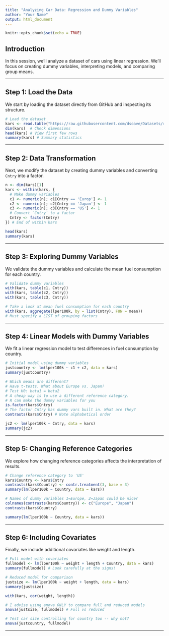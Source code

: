 ```yaml
---
title: "Analyzing Car Data: Regression and Dummy Variables"
author: "Your Name"
output: html_document
---
```


```r
knitr::opts_chunk$set(echo = TRUE)
```

## Introduction

In this session, we’ll analyze a dataset of cars using linear regression. We’ll focus on creating dummy variables, interpreting models, and comparing group means.

---

## Step 1: Load the Data

We start by loading the dataset directly from GitHub and inspecting its structure.

```r
# Load the dataset
kars <- read.table("https://raw.githubusercontent.com/dsoave/Datasets/refs/heads/main/mcars4.data")
dim(kars)  # Check dimensions
head(kars) # View first few rows
summary(kars) # Summary statistics
```

---

## Step 2: Data Transformation

Next, we modify the dataset by creating dummy variables and converting `Cntry` into a factor.

```r
n <- dim(kars)[1]
kars <- within(kars, {
  # Make dummy variables
  c1 <- numeric(n); c1[Cntry == 'Europ'] <- 1
  c2 <- numeric(n); c2[Cntry == 'Japan'] <- 1
  c3 <- numeric(n); c3[Cntry == 'US'] <- 1
  # Convert `Cntry` to a factor
  Cntry <- factor(Cntry)
}) # End of within kars

head(kars)
summary(kars)
```

---

## Step 3: Exploring Dummy Variables

We validate the dummy variables and calculate the mean fuel consumption for each country.

```r
# Validate dummy variables
with(kars, table(c1, Cntry))
with(kars, table(c2, Cntry))
with(kars, table(c3, Cntry))

# Take a look at mean fuel consumption for each country
with(kars, aggregate(lper100k, by = list(Cntry), FUN = mean))
# Must specify a LIST of grouping factors
```

---

## Step 4: Linear Models with Dummy Variables

We fit a linear regression model to test differences in fuel consumption by country.

```r
# Initial model using dummy variables
justcountry <- lm(lper100k ~ c1 + c2, data = kars)
summary(justcountry)

# Which means are different?
# Have t-tests. What about Europe vs. Japan?
# Test H0: beta1 = beta2
# A cheap way is to use a different reference category.
# R can make the dummy variables for you
is.factor(kars$Cntry)
# The factor Cntry has dummy vars built in. What are they?
contrasts(kars$Cntry) # Note alphabetical order

jc2 <- lm(lper100k ~ Cntry, data = kars)
summary(jc2)
```

---

## Step 5: Changing Reference Categories

We explore how changing reference categories affects the interpretation of results.

```r
# Change reference category to 'US'
kars$Country <- kars$Cntry
contrasts(kars$Country) <- contr.treatment(3, base = 3)
summary(lm(lper100k ~ Country, data = kars))

# Names of dummy variables 1=Europe, 2=Japan could be nicer
colnames(contrasts(kars$Country)) <- c("Europe", "Japan")
contrasts(kars$Country)

summary(lm(lper100k ~ Country, data = kars))
```

---

## Step 6: Including Covariates

Finally, we include additional covariates like weight and length.

```r
# Full model with covariates
fullmodel <- lm(lper100k ~ weight + length + Country, data = kars)
summary(fullmodel) # Look carefully at the signs!

# Reduced model for comparison
justsize <- lm(lper100k ~ weight + length, data = kars)
summary(justsize)

with(kars, cor(weight, length))

# I advise using anova ONLY to compare full and reduced models
anova(justsize, fullmodel) # Full vs reduced

# Test car size controlling for country too -- why not?
anova(justcountry, fullmodel)
```

---
